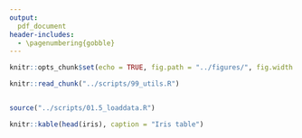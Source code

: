 ```yaml
---
output:
  pdf_document
header-includes: 
  - \pagenumbering{gobble}
---
```


```r
knitr::opts_chunk$set(echo = TRUE, fig.path = "../figures/", fig.width = 5, fig.height = 6)
```

```r
knitr::read_chunk("../scripts/99_utils.R")
```

```r

```

```r
source("../scripts/01.5_loaddata.R")
```

```r
knitr::kable(head(iris), caption = "Iris table")
```
